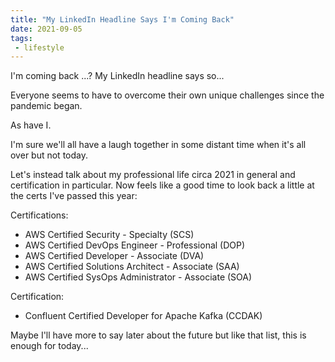 ```yaml
---
title: "My LinkedIn Headline Says I'm Coming Back"
date: 2021-09-05
tags:
 - lifestyle
---
```


I'm coming back ...? My LinkedIn headline says so...

Everyone seems to have to overcome their own unique challenges since the pandemic began.

As have I.

I'm sure we'll all have a laugh together in some distant time when it's all over but not today.

Let's instead talk about my professional life circa 2021 in general and certification in particular.
Now feels like a good time to look back a little at the certs I've passed this year:

<AWS/> Certifications:

 * AWS Certified Security - Specialty (SCS)
 * AWS Certified DevOps Engineer - Professional (DOP)
 * AWS Certified Developer - Associate (DVA)
 * AWS Certified Solutions Architect - Associate (SAA)
 * AWS Certified SysOps Administrator - Associate (SOA)

<Kafka/> Certification:

 * Confluent Certified Developer for Apache Kafka (CCDAK)

Maybe I'll have more to say later about the future but like that list, this is enough for today...
